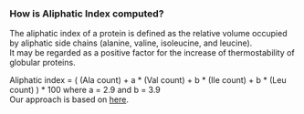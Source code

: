 ===How is Aliphatic Index computed?===
The aliphatic index of a protein is defined as the relative volume occupied by aliphatic side chains (alanine, valine, isoleucine, and leucine).<br/> 
It may be regarded as a positive factor for the increase of thermostability of globular proteins.
<p>
Aliphatic index = ( (Ala count) + a * (Val count) + b * (Ile count) + b * (Leu count) ) * 100 where a = 2.9 and b = 3.9<br/>

Our approach is based on [http://web.expasy.org/protparam/protparam-doc.html here].